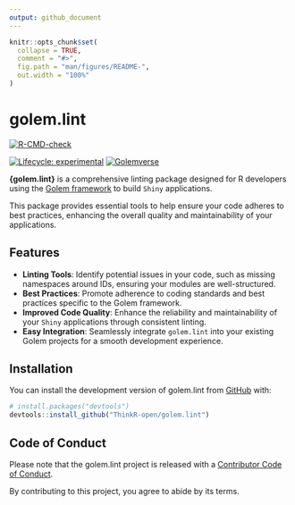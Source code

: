 ```yaml
---
output: github_document
---
```


<!-- README.md is generated from README.Rmd. Please edit that file -->

```r
knitr::opts_chunk$set(
  collapse = TRUE,
  comment = "#>",
  fig.path = "man/figures/README-",
  out.width = "100%"
)
```

# golem.lint

<!-- badges: start -->
[![R-CMD-check](https://github.com/ThinkR-open/golem.lint/actions/workflows/R-CMD-check.yaml/badge.svg)](https://github.com/ThinkR-open/golem.lint/actions/workflows/R-CMD-check.yaml)

[![Lifecycle: experimental](https://img.shields.io/badge/lifecycle-experimental-orange.svg)](https://lifecycle.r-lib.org/articles/stages.html#experimental)
[![Golemverse](https://img.shields.io/badge/Package%20of%20the%20Golemverse-8A2BE2)](https://golemverse.org/)
<!-- badges: end -->

**{golem.lint}** is a comprehensive linting package designed for R developers using the [Golem framework](https://github.com/ThinkR-open/golem) to build `Shiny` applications.

This package provides essential tools to help ensure your code adheres to best practices, enhancing the overall quality and maintainability of your applications.

## Features

- **Linting Tools**: Identify potential issues in your code, such as missing namespaces around IDs, ensuring your modules are well-structured.
- **Best Practices**: Promote adherence to coding standards and best practices specific to the Golem framework.
- **Improved Code Quality**: Enhance the reliability and maintainability of your `Shiny` applications through consistent linting.
- **Easy Integration**: Seamlessly integrate `golem.lint` into your existing Golem projects for a smooth development experience.

## Installation

You can install the development version of golem.lint from [GitHub](https://github.com/) with:

```r
# install.packages("devtools")
devtools::install_github("ThinkR-open/golem.lint")
```


## Code of Conduct
  
Please note that the golem.lint project is released with a [Contributor Code of Conduct](https://contributor-covenant.org/version/2/1/CODE_OF_CONDUCT.html).

By contributing to this project, you agree to abide by its terms.
